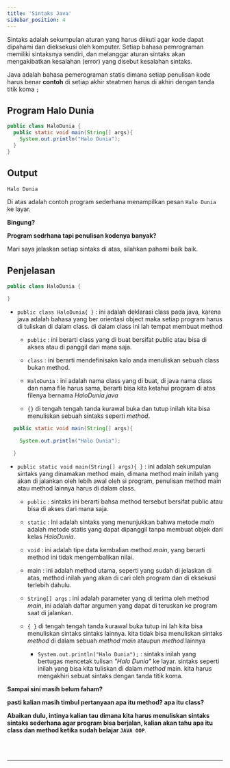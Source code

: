 ```yaml
---
title: 'Sintaks Java'
sidebar_position: 4
---
```


Sintaks adalah sekumpulan aturan yang harus diikuti agar kode dapat dipahami dan dieksekusi oleh komputer. Setiap bahasa pemrograman memiliki sintaksnya sendiri, dan melanggar aturan sintaks akan mengakibatkan kesalahan (error) yang disebut kesalahan sintaks.

Java adalah bahasa pemerograman statis dimana setiap penulisan kode harus benar **contoh** di setiap akhir steatmen harus di akhiri dengan tanda titik koma `;`

## Program Halo Dunia

```java title="HaloDunia.java" showLineNumbers
public class HaloDunia {
  public static void main(String[] args){
    System.out.println("Halo Dunia");
  }
}
```

## Output

```bash
Halo Dunia
```
Di atas adalah contoh program sederhana menampilkan pesan `Halo Dunia` ke layar.

**Bingung?**

**Program sedrhana tapi penulisan kodenya banyak?**

Mari saya jelaskan setiap sintaks di atas, silahkan pahami baik baik.

## Penjelasan

```java 
public class HaloDunia {

}
```

- `public class HaloDunia{ }` : ini adalah deklarasi class pada java, karena java adalah bahasa yang ber orientasi object maka setiap program harus di tuliskan di dalam class. di dalam class ini lah tempat membuat method

  - `public` : ini berarti class yang di buat bersifat public atau bisa di akses atau di panggil dari mana saja.

  - `class` : ini berarti mendefinisakn kalo anda menuliskan sebuah class bukan method.

  - `HaloDunia` : ini adalah nama class yang di buat, di java nama class dan nama file harus sama, berarti bisa kita ketahui program di atas filenya bernama *HaloDunia.java*

  - `{}` di tengah tengah tanda kurawal buka dan tutup inilah kita bisa menuliskan sebuah sintaks seperti *method*.


```java  
  public static void main(String[] args){

    System.out.println("Halo Dunia");

  }
```

- `public static void main(String[] args){ }` : ini adalah sekumpulan sintaks yang dinamakan method main, dimana method main inilah yang akan di jalankan oleh lebih awal oleh si program, penulisan method main atau method lainnya harus di dalam class.

  - `public` : sintaks ini berarti bahsa method tersebut bersifat public atau bisa di akses dari mana saja.

  - `static` : Ini adalah sintaks yang menunjukkan bahwa metode *main* adalah metode statis yang dapat dipanggil tanpa membuat objek dari kelas *HaloDunia*.

  - `void` : ini adalah tipe data kembalian method *main*, yang berarti method ini tidak mengembalikan nilai.
  - main : ini adalah method utama, seperti yang sudah di jelaskan di atas, method inilah yang akan di cari oleh program dan di eksekusi terlebih dahulu.

  - `String[] args` : ini adalah parameter yang di terima oleh method *main*, ini adalah daftar argumen yang dapat di teruskan ke program saat di jalankan.

  - `{ }` di tengah tengah tanda kurawal buka tutup ini lah kita bisa menuliskan sintaks sintaks lainnya. kita tidak bisa menuliskan sintaks *method* di dalam sebuah *method main* ataupun *method* lainnya

    - `System.out.println("Halo Dunia");` : sintaks inilah yang bertugas mencetak tulisan *"Halo Dunia"* ke layar. sintaks seperti inilah yang bisa kita tuliskan di dalam *method* main. kita harus mengakhiri sebuat sintaks dengan tanda titik koma.


**Sampai sini masih belum faham?**

**pasti kalian masih timbul pertanyaan apa itu method? apa itu class?**

**Abaikan dulu, intinya kalian tau dimana kita harus menuliskan sintaks sintaks sederhana agar program bisa berjalan, kalian akan tahu apa itu class dan method ketika sudah belajar `JAVA OOP`**.





<br /><br /><hr />


<GiscusComments categoryId="DIC_kwDOKmYCJs4CahRs" dataRepo="R_kgDOKmYCJg" />